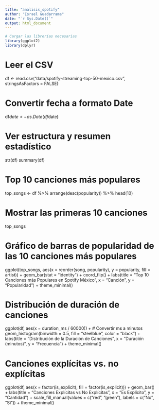 ---
title: "analisis_spotify"
author: "Israel Guadarrama"
date: "`r Sys.Date()`"
output: html_document
---

```{r setup, include=FALSE}
# Cargar las librerías necesarias
library(ggplot2)
library(dplyr)
```

# Leer el CSV
df <- read.csv("data/spotify-streaming-top-50-mexico.csv", stringsAsFactors = FALSE)

# Convertir fecha a formato Date
df$date <- as.Date(df$date)

# Ver estructura y resumen estadístico
str(df)
summary(df)

# Top 10 canciones más populares
top_songs <- df %>%
  arrange(desc(popularity)) %>%
  head(10)

# Mostrar las primeras 10 canciones
top_songs

# Gráfico de barras de popularidad de las 10 canciones más populares
ggplot(top_songs, aes(x = reorder(song, popularity), y = popularity, fill = artist)) +
  geom_bar(stat = "identity") +
  coord_flip() +
  labs(title = "Top 10 Canciones más Populares en Spotify México",
       x = "Canción", y = "Popularidad") +
  theme_minimal()

# Distribución de duración de canciones
ggplot(df, aes(x = duration_ms / 60000)) +  # Convertir ms a minutos
  geom_histogram(binwidth = 0.5, fill = "steelblue", color = "black") +
  labs(title = "Distribución de la Duración de Canciones",
       x = "Duración (minutos)", y = "Frecuencia") +
  theme_minimal()

# Canciones explícitas vs. no explícitas
ggplot(df, aes(x = factor(is_explicit), fill = factor(is_explicit))) +
  geom_bar() +
  labs(title = "Canciones Explícitas vs No Explícitas",
       x = "Es Explícito", y = "Cantidad") +
  scale_fill_manual(values = c("red", "green"), labels = c("No", "Sí")) +
  theme_minimal()
